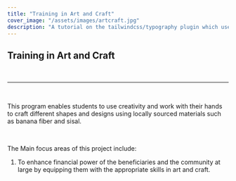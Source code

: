 ---
title: "Training in Art and Craft"
cover_image: "/assets/images/artcraft.jpg"
description: "A tutorial on the tailwindcss/typography plugin which uses a set of prose classes to create beautiful typographic defaults"
---

## **Training in Art and Craft**

<br/>

---

<br/>

This program enables students to use creativity and work with their hands to craft different shapes and designs using locally sourced materials such as banana fiber and sisal.

<br/>

The Main focus areas of this project include:

1. To enhance financial power of the beneficiaries and the community at large by equipping them with the appropriate skills in art and craft.